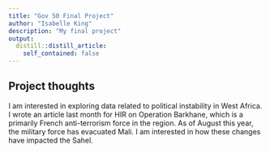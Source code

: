 ```yaml
---
title: "Gov 50 Final Project"
author: "Isabelle King"
description: "My final project"
output:
  distill::distill_article:
    self_contained: false
---
```




## Project thoughts

I am interested in exploring data related to political instability in West Africa. I wrote an article last month for HIR on Operation Barkhane, which is a primarily French anti-terrorism force in the region. As of August this year, the military force has evacuated Mali. I am interested in how these changes have impacted the Sahel. 
